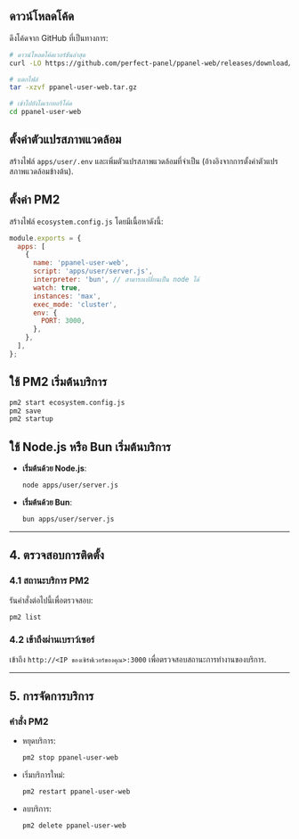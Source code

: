 ## ดาวน์โหลดโค้ด

ดึงโค้ดจาก GitHub ที่เป็นทางการ:

```bash
# ดาวน์โหลดโค้ดเวอร์ชันล่าสุด
curl -LO https://github.com/perfect-panel/ppanel-web/releases/download/v1.0.0/ppanel-user-web.tar.gz

# แตกไฟล์
tar -xzvf ppanel-user-web.tar.gz

# เข้าไปยังไดเรกทอรีโค้ด
cd ppanel-user-web
```

## ตั้งค่าตัวแปรสภาพแวดล้อม

สร้างไฟล์ `apps/user/.env` และเพิ่มตัวแปรสภาพแวดล้อมที่จำเป็น (อ้างอิงจากการตั้งค่าตัวแปรสภาพแวดล้อมข้างต้น).

## ตั้งค่า PM2

สร้างไฟล์ `ecosystem.config.js` โดยมีเนื้อหาดังนี้:

```javascript
module.exports = {
  apps: [
    {
      name: 'ppanel-user-web',
      script: 'apps/user/server.js',
      interpreter: 'bun', // สามารถเปลี่ยนเป็น node ได้
      watch: true,
      instances: 'max',
      exec_mode: 'cluster',
      env: {
        PORT: 3000,
      },
    },
  ],
};
```

## ใช้ PM2 เริ่มต้นบริการ

```bash
pm2 start ecosystem.config.js
pm2 save
pm2 startup
```

## ใช้ Node.js หรือ Bun เริ่มต้นบริการ

- **เริ่มต้นด้วย Node.js**:

  ```bash
  node apps/user/server.js
  ```

- **เริ่มต้นด้วย Bun**:

  ```bash
  bun apps/user/server.js
  ```

---

## **4. ตรวจสอบการติดตั้ง**

### **4.1 สถานะบริการ PM2**

รันคำสั่งต่อไปนี้เพื่อตรวจสอบ:

```bash
pm2 list
```

### **4.2 เข้าถึงผ่านเบราว์เซอร์**

เข้าถึง `http://<IP ของเซิร์ฟเวอร์ของคุณ>:3000` เพื่อตรวจสอบสถานะการทำงานของบริการ.

---

## **5. การจัดการบริการ**

### **คำสั่ง PM2**

- หยุดบริการ:

  ```bash
  pm2 stop ppanel-user-web
  ```

- เริ่มบริการใหม่:

  ```bash
  pm2 restart ppanel-user-web
  ```

- ลบบริการ:

  ```bash
  pm2 delete ppanel-user-web
  ```


<Giscus />
